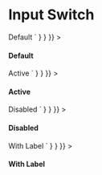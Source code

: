 
<Meta title="Input Switch" component={InputSwitch} />

# Input Switch

<Canvas>
  <Story
    name="Input Switch Default"
    parameters={{
      docs: {
        source: {
          code: dedent`
            <h4>Default</h4>
            <InputSwitch name="switchDefault" />`
        }
      }
    }}
  >
    <div className="input-switch-story">
      <h4>Default</h4>
      <InputSwitch name="switchDefault" />
    </div>
  </Story>
  <Story
    name="Input Switch Active"
    parameters={{
      docs: {
        source: {
          code: dedent`
            <h4>Active</h4>
            <InputSwitch name="switchActive" checked={true} />`
        }
      }
    }}
  >
    <div className="input-switch-story">
      <h4>Active</h4>
      <InputSwitch name="switchActive" checked={true} />
    </div>
  </Story>
  <Story
    name="Input Switch Disabled"
    parameters={{
      docs: {
        source: {
          code: dedent`
            <h4>Disabled</h4>
            <InputSwitch name="switchDisabled" disabled={true} />`
        }
      }
    }}
  >
    <div className="input-switch-story">
      <h4>Disabled</h4>
      <InputSwitch name="switchActive" disabled={true} />
    </div>
  </Story>
  <Story
    name="Input Switch with Label"
    parameters={{
      docs: {
        source: {
          code: dedent`
            <h4>With Label</h4>
            <InputSwitch name="switchWithLabelEnd" label="Click Me" labelPlacement="end" />
            <InputSwitch name="switchWithLabeLStart" labelOn="On" labelOff="Off" labelPlacement="start" />`
        }
      }
    }}
  >
    <div className="input-switch-story">
      <h4>With Label</h4>
      <InputSwitch name="switchWithLabelEnd" label="Click Me" labelPlacement="end" />
      <InputSwitch name="switchWithLabeLStart" labelOn="On" labelOff="Off" labelPlacement="start" />
    </div>
  </Story>
  <ArgsTable of={InputSwitch} />
</Canvas>
